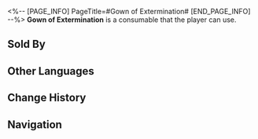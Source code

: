 <%-- [PAGE_INFO]
PageTitle=#Gown of Extermination#
[END_PAGE_INFO] --%>
{{Consumable Infobox
|id          = 408618
|image       = Item Gown of Extermination.png
|type        = Attack Consumables
|rarity      = 3
|effect      = Upon use, increases all allies' ATK by 40% for the next battle. When entering battle, enemies cannot be defeated by attacking during the first 2 turns.
|description = Originally inspired by the designer's interstellar voyages, these garments have become commonplace in the upper circles of Penacony. Those who wear them seem more driven by pure curiosity than cultural significance.
|effectType  = 
|effectType2 = 
|effectType3 = 
|recipe      = 
|source1     = [[Dreamjoy Fashion Store]]
|source2     = 
|source3     = 
}}
{{Description|''"While promoting such behavior is not advisable, it seems no one cares."''}}
'''Gown of Extermination''' is a consumable that the player can use.

==Sold By==
{{Shop Availability}}

==Other Languages==
{{Other Languages
|en   = Gown of Extermination
|zhs  = 寂灭华服
|zht  = 寂滅華服
|ja   = 寂滅の華服
|ko   = 화려한 적멸 의복
|es   = Túnica de la desaparición
|fr   = Tunique d'extermination
|ru   = Мантия уничтожения
|th   = Gown of Extermination
|vi   = Trang Phục Hủy Diệt
|de   = Robe der Vernichtung
|id   = Gown of Extermination
|pt   = Vestimenta do Extermínio
}}

==Change History==
{{Change History|2.0}}

==Navigation==
{{Consumable Navbox}}